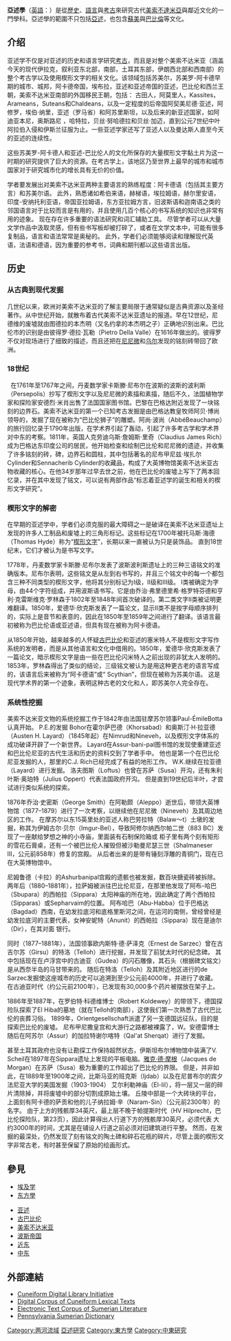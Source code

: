 {{两河文明}}
'''亞述學'''（[[英語|英語]]：{{lang|en|Assyriology}}）是從[[歷史|歷史]]、[[語言|語言]]與[[考古|考古]]來研究古代[[美索不達米亞|美索不達米亞]]與鄰近文化的一門學科。亞述學的範圍不只包括[[亞述|亞述]]，也包含[[蘇美|蘇美]]與[[巴比倫|巴比倫]]等文化。

==介绍==

亚述学不仅是对亚述的历史和语言学研究[[考古|考古]]，而且是对整个美索不达米亚（涵盖今天的现代伊拉克，叙利亚东北部，南部，土耳其东部，伊朗西北部和西南部）的整个考古学以及使用楔形文字的相关文化。该领域包括苏美尔，苏美罗-阿卡德早期的城市、城邦，阿卡德帝国，埃布拉，亚述和亚述帝国的亚述，巴比伦和西兰王朝，美索不达米亚南部的外国移民王朝，包括： 古田人，阿莫里人，Kassites，Arameans，Suteans和Chaldeans，以及一定程度的后帝国阿契美尼德·亚述，阿修罗，埃伯·纳里，亚述（罗马省）和阿苏里斯坦，以及后来的新亚述国家，如阿迪亚本尼，奥斯路尼 ，哈特拉，贝丝·努哈德拉和贝丝·加迈，直到公元7世纪中叶阿拉伯入侵和伊斯兰征服为止。一些亚述学家还写了亚述人以及曼达斯人直至今天的亚述的连续性。

这些苏美罗-阿卡德人和亚述-巴比伦人的文化所保存的大量楔形文字黏土片为这一时期的研究提供了巨大的资源。在考古学上，该地区乃至世界上最早的城市和城市国家对于研究城市化的增长具有无价的价值。

学者要发展出对美索不达米亚两种主要语言的熟练程度：阿卡德语（包括其主要方言）和苏美尔语。 此外，熟悉诸如希伯来语，赫梯语，埃拉姆语，赫尔里安语，印度-安纳托利亚语，帝国亚拉姆语，东方亚拉姆方言，旧波斯语和迦南语之类的邻国语言对于比较而言是有用的，并且使用几百个核心的书写系统的知识也非常有用的迹象。 现在存在许多重要的语法研究和词汇辅助工具。 尽管学者可以从大量文学作品中汲取灵感，但有些书写板却被打碎了，或者在文学文本中，可能有很多复制品，语言和语法常常是奥秘的。 此外，学者们必须能够阅读和理解现代英语，法语和德语，因为重要的参考书，词典和期刊都以这些语言出版。

==历史==

===从古典到现代发掘===

几世纪以来，欧洲对美索不达米亚的了解主要局限于通常疑似是古典资源以及圣经著作。从中世纪开始，就散布着古代美索不达米亚遗址的报道。早在12世纪，尼德维的废墟就由图德拉的本杰明（又名约拿的本杰明之子）正确地识别出来。巴比伦市的识别是由彼得罗·德拉·瓦勒（Pietro Della Valle）在1616年做出的。彼得罗不仅对现场进行了细致的描述，而且还把在[[尼尼微|尼尼微]]和[[乌尔|乌尔]]发现的铭刻砖带回了欧洲。

===18世纪===
  
在1761年至1767年之间，丹麦数学家卡斯滕·尼布尔在波斯的波斯的波利斯（Persepolis）抄写了楔形文字以及尼尼微的素描和素描，随后不久，法国植物学家和探险家安德烈·米肖出售了法国国家图书馆。巴黎在巴格达附近发现了一块铭刻的边界石。美索不达米亚的第一个已知考古发掘是由巴格达教皇牧师阿贝·博尚领导的，发掘了现在被称为“巴比伦狮子”的雕塑。阿尚·波尚（AbbéBeauchamp）的旅行回忆录于1790年出版，在学术界引起了轰动，引起了许多考古学和学术界对中东的考察。1811年，英国人克劳迪乌斯·詹姆斯·里奇（Claudius James Rich）成为巴格达东印度公司的居民，他开始检查和绘制巴比伦和尼尼微的遗迹，并收集了许多铭刻的砖，碑，边界石和圆柱，其中包括著名的尼布甲尼兹·埃扎尔Cylinder和Sennacherib Cylinder的收藏品，构成了大英博物馆美索不达米亚古物收藏的核心。在他34岁那年过早去世之前，他在巴比伦的废墟上写下了两本回忆录，并在其中发现了铭文，可以说有两部作品“标志着亚述学的诞生和相关的楔形文字研究”。

===楔形文字的解密===

在早期的亚述学中，学者们必须克服的最大障碍之一是破译在美索不达米亚遗址上发现的许多人工制品和废墟上的三角形标记。这些标记在1700年被托马斯·海德（Thomas Hyde）称为“[[楔形文字|楔形文字]]”，长期以来一直被认为只是装饰品。 直到18世纪末，它们才被认为是书写文字。

1778年，丹麦数学家卡斯滕·尼布尔发表了波斯波利斯遗址上的三种三语铭文的准确版本。尼布尔表明，这些铭文是从左到右书写的，并且三个铭文中的每一个都包含三种不同类型的楔形文字，他将其分别标记为I级，II级和III级。 I类被确定为字母，由44个字符组成，并用波斯语书写。它是由乔治·弗里德里希·格罗特芬德和亨利·克雷斯维克·罗林森于1802年至1848年间首次破译的。第二类文字II类被证明更难翻译。1850年，爱德华·欣克斯发表了一篇论文，显示II类不是按字母顺序排列的，实际上是音节和表意的，因此在1850年至1859年之间进行了翻译。该语言最初被称为巴比伦语或亚述语，但具有现在被称为阿卡德语。

从1850年开始，越来越多的人怀疑[[古巴比伦|古巴比伦]]和亚述的塞米特人不是楔形文字写作系统的发明者，而是从其他语言和文化中借用的。1850年，爱德华·欣克斯发表了一篇论文，暗示楔形文字是由一些在巴比伦闪米特人之前出现的非犹太人发明的。1853年，罗林森得出了类似的结论，三级铭文被认为是用这种更古老的语言写成的，该语言后来被称为“阿卡德语”或“ Scythian”，但现在被称为苏美尔语。 这是现代学术界的第一个迹象，表明这种古老的文化和人，即苏美尔人完全存在。

===系统性挖掘===
美索不达米亚文物的系统挖掘工作于1842年由法国驻摩苏尔领事Paul-ÉmileBotta认真开始。  P.E.的发掘 Bohor在霍尔萨巴德（Khorsabad）和奥斯汀·H·拉亚德（Austen H. Layard）（1845年起）在Nimrud和Nineveh，以及楔形文字体系的成功破译开辟了一个新世界。  Layard在Assur-bani-pal图书馆的发现使重建亚述和巴比伦尼亚的古代生活和历史的资料交到了学者手中。 他也是第一个在巴比伦尼亚发掘的人，那里的C.J. Rich已经完成了有益的地形工作。  W.K.继续在拉亚德（Layard）进行发掘。 洛夫图斯（Loftus）也曾在苏萨（Susa）开沟，还有朱利叶斯·奥珀特（Julius Oppert）代表法国政府开沟。 但是直到19世纪后半叶，才尝试进行类似系统的探索。

1876年乔治·史密斯（George Smith）在阿勒颇（Aleppo）逝世后，带领大英博物馆（1877–1879）进行了一次考察，以继续他在尼尼微（Nineveh）及其周边地区的工作。 在摩苏尔以东15英里处的亚述人称巴劳拉特（Balaw〜t）土墩的发掘，称其为伊姆古尔·贝尔（Imgur-Bel），导致阿修尔纳西尔帕二世（883 BC）发现了一座献给梦想之神的小寺庙，里面装有石制保险箱或 柜子里有两个刻有矩形的雪花石膏桌，还有一个被巴比伦人摧毁但被沙勒曼尼瑟三世（Shalmaneser III，公元前858年）修复的宫殿。 从后者出来的是带有锤刻浮雕的青铜门，现在已在大英博物馆中。

尼姆鲁德（卡拉）的Ashurbanipal宫殿的遗骸也被发掘，数百块搪瓷砖被拆除。 两年后（1880–1881年），拉萨姆被派往巴比伦尼亚，在那里他发现了阿布-哈巴（Sbupara）的西帕拉（Sippara）太阳神庙的所在地，因此确定了两个西帕拉（Sipparas）或Sepharvaim的位置。 阿布哈巴（Abu-Habba）位于巴格达（Bagdad）西南，在幼发拉底河和底格里斯河之间，在运河的南侧，曾经曾经是幼发拉底河的主要代表，女神安妮特（Anunit）的西帕拉（Sippara）现在是迪尔（Dir），在其对面 银行。

同时（1877–1881年），法国领事欧内斯特·德·萨泽克（Ernest de Sarzec）曾在古吉尔苏（Girsu）的特洛（Telloh）进行挖掘，并发现了前犹太时代的纪念碑。 其中包括现在在卢浮宫中的古迪亚（Gudea）的闪石雕像，其石头（根据碑文铭文）是从西奈半岛的马甘带来的。 随后在特洛（Telloh）及其附近地区进行的de Sarzec发掘使这座城市的历史可以追溯到至少公元前4000年，并进行了收藏。 在古迪亚时代（约公元前2100年），已发现有30,000多个药片被摆放在架子上。

1886年至1887年，在罗伯特·科德维博士（Robert Koldewey）的带领下，德国探险队探索了El Hiba的墓地（就在Telloh的南部），这使我们第一次熟悉了古代巴比伦的丧葬习俗。  1899年，Orientgesellschaft派遣了另一支德国远征队，目的是探索巴比伦的废墟。 尼布甲尼撒皇宫和大游行之路都被裸露了，W。安德雷博士随后在阿苏尔（Assur）的加拉特谢尔喀特（Qal'at Sherqat）进行了发掘。

甚至土耳其政府也没有让勘探工作保持超然状态，伊斯坦布尔博物馆中装满了V. Scheil在1897年在Sippara遗址上发现的平板电脑。[[雅克·德·摩根|雅克·德·摩根]]（Jacques de Morgan）在苏萨（Susa）极为重要的工作超出了巴比伦的界限。 但是，并非如此，在1889年至1900年之间，比斯马亚的班克斯（Ijdab）以及在尼普布尔的宾夕法尼亚大学的美国发掘（1903-1904） 艾尔利勒神庙（El-lil），将一层又一层的碎片清除掉，并将废墟中的部分切割成原始土壤。 丘陵中部是一个大砖块的平台，上面刻有阿卡德的萨贡和他的儿子纳拉姆·辛（Naram-Sin）（公元前2300年）的名字。 由于上方的残骸厚34英尺，最上层不晚于帕提斯时代（HV Hilprecht，巴比伦探险队，第23页），因此计算得出人行道下方的残骸厚30英尺，必须代表 大约3000年的时间，尤其是在铺设人行道之前必须对旧建筑进行平整。 然而，在发掘的最深处，仍然发现了刻有铭文的陶土碑和碎石花瓶的碎片，尽管上面的楔形文字非常古老，有时甚至保留了原始的绘画形式。

==參見==
*[[埃及学|埃及学]]
*[[东方學|东方學]]

*[[亚述|亚述]] 
*[[古巴比伦|古巴比伦]]
*[[美索不达米亚|美索不达米亚]]
*[[波斯帝国|波斯帝国]]
*[[近东|近东]]
*[[中东|中东]]


==外部連結==
*[http://cdli.ucla.edu/ Cuneiform Digital Library Initiative]{{Wayback|url=http://cdli.ucla.edu/ |date=20120616201220 }}
*[https://web.archive.org/web/20050204062540/http://cuneiform.ucla.edu/dcclt Digital Corpus of Cuneiform Lexical Texts]
*[http://etcsl.orinst.ox.ac.uk/ Electronic Text Corpus of Sumerian Literature]{{Wayback|url=http://etcsl.orinst.ox.ac.uk/ |date=20181226020927 }}
*[https://web.archive.org/web/20080702202817/http://psd.museum.upenn.edu/epsd/index.html Pennsylvania Sumerian Dictionary]

{{Authority control}}
[[Category:两河流域|Category:两河流域]]
[[Category:亞述研究|]]
[[Category:東方學|Category:東方學]]
[[Category:中東研究|Category:中東研究]]